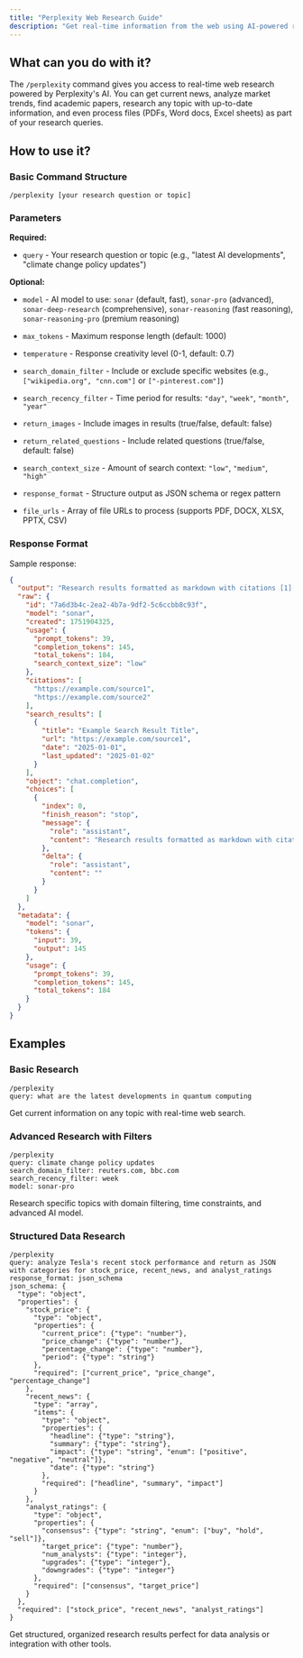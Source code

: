 ```yaml
---
title: "Perplexity Web Research Guide"
description: "Get real-time information from the web using AI-powered research"
---
```


## What can you do with it?

The `/perplexity` command gives you access to real-time web research powered by Perplexity's AI. You can get current news, analyze market trends, find academic papers, research any topic with up-to-date information, and even process files (PDFs, Word docs, Excel sheets) as part of your research queries.

## How to use it?

### Basic Command Structure
```
/perplexity [your research question or topic]
```

### Parameters

**Required:**

- `query` - Your research question or topic (e.g., "latest AI developments", "climate change policy updates")

**Optional:**

- `model` - AI model to use: `sonar` (default, fast), `sonar-pro` (advanced), `sonar-deep-research` (comprehensive), `sonar-reasoning` (fast reasoning), `sonar-reasoning-pro` (premium reasoning)

- `max_tokens` - Maximum response length (default: 1000)

- `temperature` - Response creativity level (0-1, default: 0.7)

- `search_domain_filter` - Include or exclude specific websites (e.g., `["wikipedia.org", "cnn.com"]` or `["-pinterest.com"]`)

- `search_recency_filter` - Time period for results: `"day"`, `"week"`, `"month"`, `"year"`

- `return_images` - Include images in results (true/false, default: false)

- `return_related_questions` - Include related questions (true/false, default: false)

- `search_context_size` - Amount of search context: `"low"`, `"medium"`, `"high"`

- `response_format` - Structure output as JSON schema or regex pattern

- `file_urls` - Array of file URLs to process (supports PDF, DOCX, XLSX, PPTX, CSV)

### Response Format

Sample response:
```json
{
  "output": "Research results formatted as markdown with citations [1][2].",
  "raw": {
    "id": "7a6d3b4c-2ea2-4b7a-9df2-5c6ccbb8c93f",
    "model": "sonar",
    "created": 1751904325,
    "usage": {
      "prompt_tokens": 39,
      "completion_tokens": 145,
      "total_tokens": 184,
      "search_context_size": "low"
    },
    "citations": [
      "https://example.com/source1",
      "https://example.com/source2"
    ],
    "search_results": [
      {
        "title": "Example Search Result Title",
        "url": "https://example.com/source1",
        "date": "2025-01-01",
        "last_updated": "2025-01-02"
      }
    ],
    "object": "chat.completion",
    "choices": [
      {
        "index": 0,
        "finish_reason": "stop",
        "message": {
          "role": "assistant",
          "content": "Research results formatted as markdown with citations [1][2]."
        },
        "delta": {
          "role": "assistant",
          "content": ""
        }
      }
    ]
  },
  "metadata": {
    "model": "sonar",
    "tokens": {
      "input": 39,
      "output": 145
    },
    "usage": {
      "prompt_tokens": 39,
      "completion_tokens": 145,
      "total_tokens": 184
    }
  }
}
```

## Examples

### Basic Research
```
/perplexity
query: what are the latest developments in quantum computing
```
Get current information on any topic with real-time web search.

### Advanced Research with Filters
```
/perplexity
query: climate change policy updates
search_domain_filter: reuters.com, bbc.com
search_recency_filter: week
model: sonar-pro
```
Research specific topics with domain filtering, time constraints, and advanced AI model.

### Structured Data Research
```
/perplexity
query: analyze Tesla's recent stock performance and return as JSON with categories for stock_price, recent_news, and analyst_ratings
response_format: json_schema
json_schema: {
  "type": "object",
  "properties": {
    "stock_price": {
      "type": "object",
      "properties": {
        "current_price": {"type": "number"},
        "price_change": {"type": "number"},
        "percentage_change": {"type": "number"},
        "period": {"type": "string"}
      },
      "required": ["current_price", "price_change", "percentage_change"]
    },
    "recent_news": {
      "type": "array",
      "items": {
        "type": "object",
        "properties": {
          "headline": {"type": "string"},
          "summary": {"type": "string"},
          "impact": {"type": "string", "enum": ["positive", "negative", "neutral"]},
          "date": {"type": "string"}
        },
        "required": ["headline", "summary", "impact"]
      }
    },
    "analyst_ratings": {
      "type": "object",
      "properties": {
        "consensus": {"type": "string", "enum": ["buy", "hold", "sell"]},
        "target_price": {"type": "number"},
        "num_analysts": {"type": "integer"},
        "upgrades": {"type": "integer"},
        "downgrades": {"type": "integer"}
      },
      "required": ["consensus", "target_price"]
    }
  },
  "required": ["stock_price", "recent_news", "analyst_ratings"]
}
```
Get structured, organized research results perfect for data analysis or integration with other tools. 